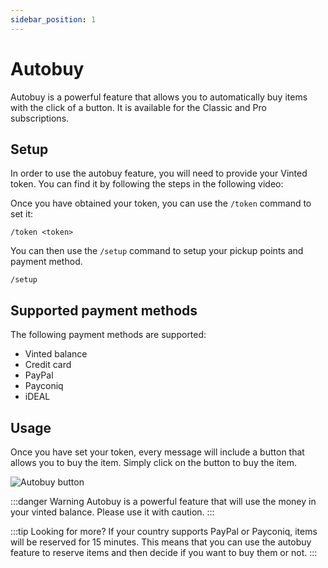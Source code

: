 ```yaml
---
sidebar_position: 1
---
```



# Autobuy

Autobuy is a powerful feature that allows you to automatically buy items with the click of a button. It is available for the Classic and Pro subscriptions.

## Setup

In order to use the autobuy feature, you will need to provide your Vinted token. You can find it by following the steps in the following video:

<ReactPlayer
  playing
  controls
  url="/vid/autobuy.mp4"
/>

Once you have obtained your token, you can use the `/token` command to set it:

```
/token <token>
```

You can then use the `/setup` command to setup your pickup points and payment method.

```
/setup
```

## Supported payment methods

The following payment methods are supported:
- Vinted balance
- Credit card
- PayPal
- Payconiq
- iDEAL

## Usage

Once you have set your token, every message will include a button that allows you to buy the item. Simply click on the button to buy the item.

![Autobuy button](/img/autobuy-button.png)

:::danger Warning
Autobuy is a powerful feature that will use the money in your vinted balance. Please use it with caution.
:::

:::tip Looking for more?
If your country supports PayPal or Payconiq, items will be reserved for 15 minutes. This means that you can use the autobuy feature to reserve items and then decide if you want to buy them or not.
:::
